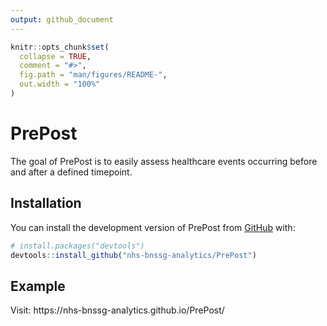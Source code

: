 ```yaml
---
output: github_document
---
```


<!-- README.md is generated from README.Rmd. Please edit that file -->

```r
knitr::opts_chunk$set(
  collapse = TRUE,
  comment = "#>",
  fig.path = "man/figures/README-",
  out.width = "100%"
)
```

# PrePost

<!-- badges: start -->
<!-- badges: end -->

The goal of PrePost is to easily assess healthcare events occurring before and after a defined timepoint. 

## Installation

You can install the development version of PrePost from [GitHub](https://github.com/) with:

``` r
# install.packages("devtools")
devtools::install_github("nhs-bnssg-analytics/PrePost")
```

## Example

Visit: https://nhs-bnssg-analytics.github.io/PrePost/
